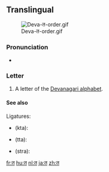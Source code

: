 ==Translingual==
[[File:Deva-त-order.gif|thumb]]

===Pronunciation===
* {{IPA|/t̪ə/|lang=mul}}

===Letter===
{{mul-deva|ta}}

# A letter of the [[Devanagari alphabet]].

====See also====
Ligatures:
* {{Deva|[[क्त]]}} (kta): {{compound|lang=mul|क|त|sc=Deva}}
* {{Deva|[[त्त]]}} (tta): {{compound|lang=mul|त|त|sc=Deva}}
* {{Deva|[[स्त्र]]}} (stra): {{compound|lang=mul|स|त|र|sc=Deva}}

[[fr:त]]
[[hu:त]]
[[nl:त]]
[[ja:त]]
[[zh:त]]